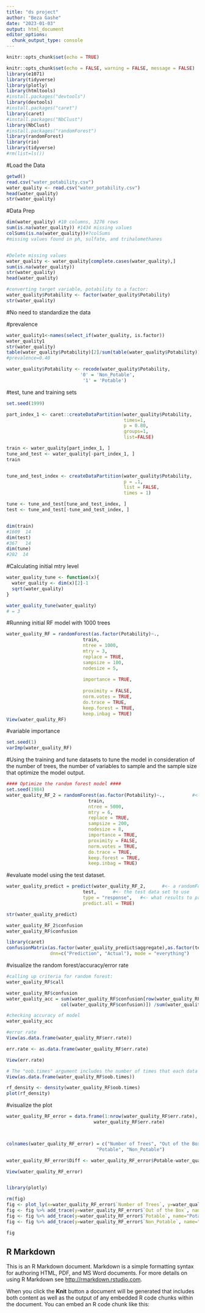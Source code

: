 ```yaml
---
title: "ds project"
author: "Beza Gashe"
date: "2023-01-03"
output: html_document
editor_options: 
  chunk_output_type: console
---
```


```r
knitr::opts_chunk$set(echo = TRUE)
```

```r
knitr::opts_chunk$set(echo = FALSE, warning = FALSE, message = FALSE)
library(e1071)
library(tidyverse)
library(plotly)
library(htmltools)
#install.packages("devtools")
library(devtools)
#install.packages("caret")
library(caret)
#install.packages("NbClust")
library(NbClust)
#install.packages("randomForest")
library(randomForest)
library(rio)
library(tidyverse)
#rm(list=ls())
```

#Load the Data
```r
getwd()
read.csv("water_potability.csv")
water_quality <- read.csv("water_potability.csv")
head(water_quality)
str(water_quality)

```


#Data Prep
```r
dim(water_quality) #10 columns, 3276 rows
sum(is.na(water_quality)) #1434 missing values
colSums(is.na(water_quality))#?colSums
#missing values found in ph, sulfate, and trihalomethanes


#Delete missing values
water_quality <- water_quality[complete.cases(water_quality),]
sum(is.na(water_quality))
str(water_quality)
head(water_quality)

#converting target variable, potability to a factor:
water_quality$Potability <- factor(water_quality$Potability)
str(water_quality)
```

#No need to standardize the data

#prevalence
```r
water_quality1<-names(select_if(water_quality, is.factor))
water_quality1
str(water_quality)
table(water_quality$Potability)[2]/sum(table(water_quality$Potability))
#prevalence=0.40

water_quality$Potability <- recode(water_quality$Potability, 
                           '0' = 'Non_Potable', 
                            '1' = 'Potable')
```

#test, tune and training sets 
```r
set.seed(1999)

part_index_1 <- caret::createDataPartition(water_quality$Potability,
                                           times=1,
                                           p = 0.80,
                                           groups=1,
                                           list=FALSE)

train <- water_quality[part_index_1, ]
tune_and_test <- water_quality[-part_index_1, ]
train


tune_and_test_index <- createDataPartition(water_quality$Potability,
                                           p = .1,
                                           list = FALSE,
                                           times = 1)

tune <- tune_and_test[tune_and_test_index, ]
test <- tune_and_test[-tune_and_test_index, ]


dim(train)
#1609  14
dim(test)
#367   14
dim(tune)
#202  14
```


#Calculating initial mtry level 
```r
water_quality_tune <- function(x){
  water_quality <- dim(x)[2]-1
  sqrt(water_quality)
}

water_quality_tune(water_quality)
# = 3
```


#Running initial RF model with 1000 trees
```r
water_quality_RF = randomForest(as.factor(Potability)~.,          
                            train,     
                            ntree = 1000,  
                            mtry = 3, 
                            replace = TRUE,      
                            sampsize = 100,      
                            nodesize = 5,        
                            
                            importance = TRUE,   
                           
                            proximity = FALSE, 
                            norm.votes = TRUE,
                            do.trace = TRUE,     
                            keep.forest = TRUE, 
                            keep.inbag = TRUE)  
View(water_quality_RF)
```


#variable importance
```r
set.seed(1)
varImp(water_quality_RF) 
```
 

#Using the training and tune datasets to tune the model in consideration of the number of trees, the number of variables to sample and the sample size that optimize the model output.
```r
#### Optimize the random forest model ####
set.seed(1984)	
water_quality_RF_2 = randomForest(as.factor(Potability)~.,          #<- 
                              train,    
                              ntree = 5000,     
                              mtry = 6,          
                              replace = TRUE,   
                              sampsize = 200,    
                              nodesize = 8, 
                              importance = TRUE,  
                              proximity = FALSE, 
                              norm.votes = TRUE, 
                              do.trace = TRUE, 
                              keep.forest = TRUE, 
                              keep.inbag = TRUE) 
```


#evaluate model using the test dataset. 
```r
water_quality_predict = predict(water_quality_RF_2,      #<- a randomForest model
                            test,      #<- the test data set to use
                            type = "response",   #<- what results to produce, see the help menu for the options
                            predict.all = TRUE)

str(water_quality_predict)

water_quality_RF_2$confusion
water_quality_RF$confusion

library(caret)
confusionMatrix(as.factor(water_quality_predict$aggregate),as.factor(test$Potability),positive = "Potable", 
                dnn=c("Prediction", "Actual"), mode = "everything")
```


#visualize the random forest/accuracy/error rate
```r
#calling up criteria for random forest:
water_quality_RF$call

water_quality_RF$confusion
water_quality_acc = sum(water_quality_RF$confusion[row(water_quality_RF$confusion) == 
                    col(water_quality_RF$confusion)]) /sum(water_quality_RF$confusion)

#checking accuracy of model
water_quality_acc

#error rate
View(as.data.frame(water_quality_RF$err.rate))

err.rate <- as.data.frame(water_quality_RF$err.rate)

View(err.rate)

# The "oob.times" argument includes the number of times that each data point is not excluded from trees in the random forest.
View(as.data.frame(water_quality_RF$oob.times))

rf_density <- density(water_quality_RF$oob.times)
plot(rf_density)
```

#visualize the plot
```r
water_quality_RF_error = data.frame(1:nrow(water_quality_RF$err.rate),
                                water_quality_RF$err.rate)



colnames(water_quality_RF_error) = c("Number of Trees", "Out of the Box",
                                 "Potable", "Non_Potable")

water_quality_RF_error$Diff <- water_quality_RF_error$Potable-water_quality_RF_error$`Non_Potable`

View(water_quality_RF_error)


library(plotly)

rm(fig)
fig <- plot_ly(x=water_quality_RF_error$`Number of Trees`, y=water_quality_RF_error$Diff,name="Diff", type = 'scatter', mode = 'lines')
fig <- fig %>% add_trace(y=water_quality_RF_error$`Out of the Box`, name="OOB_Er")
fig <- fig %>% add_trace(y=water_quality_RF_error$`Potable`, name="Potable")
fig <- fig %>% add_trace(y=water_quality_RF_error$`Non_Potable`, name="Non_Potable")

fig
```



## R Markdown

This is an R Markdown document. Markdown is a simple formatting syntax for authoring HTML, PDF, and MS Word documents. For more details on using R Markdown see <http://rmarkdown.rstudio.com>.

When you click the **Knit** button a document will be generated that includes both content as well as the output of any embedded R code chunks within the document. You can embed an R code chunk like this:

